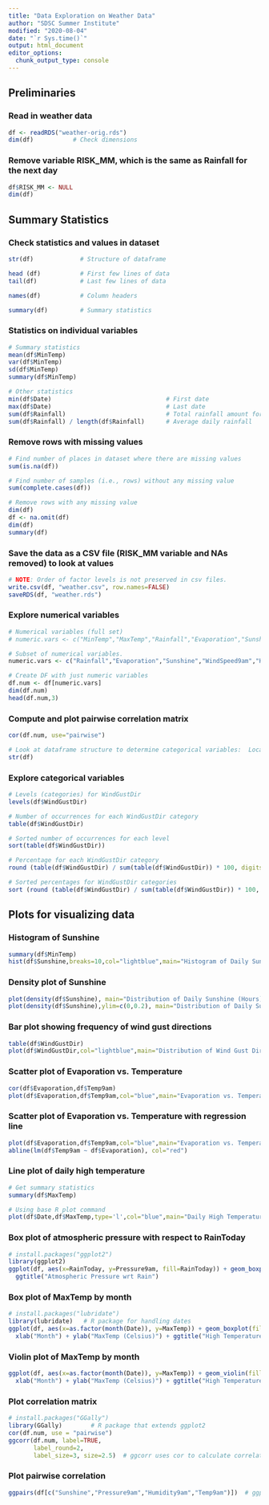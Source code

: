```yaml
---
title: "Data Exploration on Weather Data"
author: "SDSC Summer Institute"
modified: "2020-08-04"
date: "`r Sys.time()`"
output: html_document
editor_options: 
  chunk_output_type: console
---
```


## Preliminaries
### Read in weather data
```r
df <- readRDS("weather-orig.rds")
dim(df)           # Check dimensions
```

### Remove variable RISK_MM, which is the same as Rainfall for the next day
```r
df$RISK_MM <- NULL
dim(df)
```

## Summary Statistics
### Check statistics and values in dataset
```r
str(df)             # Structure of dataframe
```

```r
head (df)           # First few lines of data
tail(df)            # Last few lines of data
```

```r
names(df)           # Column headers
```

```r
summary(df)         # Summary statistics
```

### Statistics on individual variables
```r
# Summary statistics
mean(df$MinTemp)
var(df$MinTemp)
sd(df$MinTemp)
summary(df$MinTemp)
```

```r
# Other statistics
min(df$Date)                                # First date
max(df$Date)                                # Last date
sum(df$Rainfall)                            # Total rainfall amount for year
sum(df$Rainfall) / length(df$Rainfall)      # Average daily rainfall
```

### Remove rows with missing values
```r
# Find number of places in dataset where there are missing values
sum(is.na(df))

# Find number of samples (i.e., rows) without any missing value
sum(complete.cases(df))
```

```r
# Remove rows with any missing value
dim(df)
df <- na.omit(df)
dim(df)
summary(df)
```

### Save the data as a CSV file (RISK_MM variable and NAs removed) to look at values
```r
# NOTE: Order of factor levels is not preserved in csv files.
write.csv(df, "weather.csv", row.names=FALSE)
saveRDS(df, "weather.rds")
```

### Explore numerical variables
```r
# Numerical variables (full set)
# numeric.vars <- c("MinTemp","MaxTemp","Rainfall","Evaporation","Sunshine","WindGustSpeed","WindSpeed9am","WindSpeed3pm","Humidity9am","Humidity3pm","Pressure9am","Pressure3pm","Cloud9am","Cloud3pm","Temp9am","Temp3pm")

# Subset of numerical variables.
numeric.vars <- c("Rainfall","Evaporation","Sunshine","WindSpeed9am","Humidity9am","Pressure9am","Cloud9am","Temp9am")

# Create DF with just numeric variables
df.num <- df[numeric.vars]
dim(df.num)
head(df.num,3)
```

### Compute and plot pairwise correlation matrix
```r
cor(df.num, use="pairwise")
```

```r
# Look at dataframe structure to determine categorical variables:  Location, WindGustDir, WindDir9am, WindDir3pm, RainToday, RainTomorrow
str(df)
```

### Explore categorical variables
```r
# Levels (categories) for WindGustDir
levels(df$WindGustDir)

# Number of occurrences for each WindGustDir category
table(df$WindGustDir)

# Sorted number of occurrences for each level
sort(table(df$WindGustDir))
```

```r
# Percentage for each WindGustDir category
round (table(df$WindGustDir) / sum(table(df$WindGustDir)) * 100, digits=2)

# Sorted percentages for WindGustDir categories
sort (round (table(df$WindGustDir) / sum(table(df$WindGustDir)) * 100, digits=2))
```

## Plots for visualizing data
### Histogram of Sunshine
```r
summary(df$MinTemp)
hist(df$Sunshine,breaks=10,col="lightblue",main="Histogram of Daily Sunshine",xlab="Sunshine (Hours)")
```

### Density plot of Sunshine
```r
plot(density(df$Sunshine), main="Distribution of Daily Sunshine (Hours)")
plot(density(df$Sunshine),ylim=c(0,0.2), main="Distribution of Daily Sunshine (Hours)")
```

### Bar plot showing frequency of wind gust directions
```r
table(df$WindGustDir)
plot(df$WindGustDir,col="lightblue",main="Distribution of Wind Gust Direction",xlab="Wind Gust Direction",ylab="Count")
```

### Scatter plot of Evaporation vs. Temperature
```r
cor(df$Evaporation,df$Temp9am)
plot(df$Evaporation,df$Temp9am,col="blue",main="Evaporation vs. Temperature",xlab="Evaporation (mm)",ylab="Temperature")
```

### Scatter plot of Evaporation vs. Temperature with regression line
```r
plot(df$Evaporation,df$Temp9am,col="blue",main="Evaporation vs. Temperature",xlab="Evaporation (mm)",ylab="Temp9am (C)")
abline(lm(df$Temp9am ~ df$Evaporation), col="red")
```

### Line plot of daily high temperature
```r
# Get summary statistics
summary(df$MaxTemp)        

# Using base R plot command
plot(df$Date,df$MaxTemp,type='l',col="blue",main="Daily High Temperature",xlab="Date",ylab="MaxTemp (C)")

```

### Box plot of atmospheric pressure with respect to RainToday
```r
# install.packages("ggplot2")
library(ggplot2)
ggplot(df, aes(x=RainToday, y=Pressure9am, fill=RainToday)) + geom_boxplot() +
  ggtitle("Atmospheric Pressure wrt Rain") 
```

### Box plot of MaxTemp by month
```r
# install.packages("lubridate")
library(lubridate)   # R package for handling dates
ggplot(df, aes(x=as.factor(month(Date)), y=MaxTemp)) + geom_boxplot(fill="lightblue") + 
  xlab("Month") + ylab("MaxTemp (Celsius)") + ggtitle("High Temperature by Month")
```

### Violin plot of MaxTemp by month
```r
ggplot(df, aes(x=as.factor(month(Date)), y=MaxTemp)) + geom_violin(fill="lightblue") + 
  xlab("Month") + ylab("MaxTemp (Celsius)") + ggtitle("High Temperature by Month")
```

### Plot correlation matrix
```r
# install.packages("GGally")
library(GGally)        # R package that extends ggplot2  
cor(df.num, use = "pairwise")
ggcorr(df.num, label=TRUE, 
       label_round=2, 
       label_size=3, size=2.5)  # ggcorr uses cor to calculate correlations
```

### Plot pairwise correlation
```r
ggpairs(df[c("Sunshine","Pressure9am","Humidity9am","Temp9am")])  # ggpairs is from GGally package
```